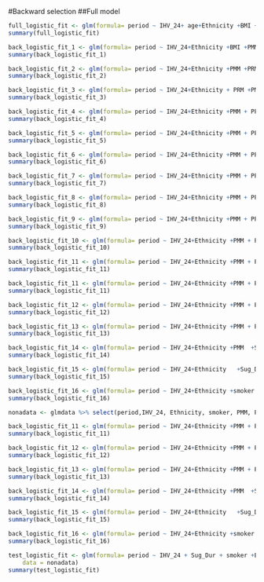 #Backward selection
##Full model
```r
full_logistic_fit <- glm(formula= period ~ IHV_24+ age+Ethnicity +BMI +PMM +PRM + PPV+ Reop+Urgent +Sug_Dur +Pri_MI +smoker+lung +RFD + PAD+ POBPT+ TBU+ XCT+ CPBT, family = binomial(link = "logit"), data = glmdata)
summary(full_logistic_fit)

```

```r
back_logistic_fit_1 <- glm(formula= period ~ IHV_24+Ethnicity +BMI +PMM +PRM + PPV+ Reop+Urgent +Sug_Dur +Pri_MI +smoker+lung +RFD + PAD+ POBPT+ TBU+ XCT+ CPBT, family = binomial(link = "logit"), data = glmdata)
summary(back_logistic_fit_1)
```

```r
back_logistic_fit_2 <- glm(formula= period ~ IHV_24+Ethnicity +PMM +PRM + PPV+ Reop+Urgent +Sug_Dur +Pri_MI +smoker+lung +RFD + PAD+ POBPT+ TBU+ XCT+ CPBT, family = binomial(link = "logit"), data = glmdata)
summary(back_logistic_fit_2)
```

```r
back_logistic_fit_3 <- glm(formula= period ~ IHV_24+Ethnicity + PRM +PMM + PPV+Urgent +Sug_Dur +Pri_MI +smoker+lung +RFD + PAD+ POBPT+ TBU+ XCT+ CPBT, family = binomial(link = "logit"), data = glmdata)
summary(back_logistic_fit_3)
```


```r
back_logistic_fit_4 <- glm(formula= period ~ IHV_24+Ethnicity +PMM + PPV+Urgent +Sug_Dur +Pri_MI +smoker+lung +RFD + PAD+ POBPT+ TBU+ XCT+ CPBT, family = binomial(link = "logit"), data = glmdata)
summary(back_logistic_fit_4)
```

```r
back_logistic_fit_5 <- glm(formula= period ~ IHV_24+Ethnicity +PMM + PPV +Urgent+Sug_Dur +Pri_MI +smoker+lung +RFD + PAD+ POBPT+ XCT+ CPBT, family = binomial(link = "logit"), data = glmdata)
summary(back_logistic_fit_5)
```


```r
back_logistic_fit_6 <- glm(formula= period ~ IHV_24+Ethnicity +PMM + PPV +Sug_Dur +Pri_MI +smoker+lung +RFD + PAD+ POBPT+ XCT+ CPBT, family = binomial(link = "logit"), data = glmdata)
summary(back_logistic_fit_6)
```
```r
back_logistic_fit_7 <- glm(formula= period ~ IHV_24+Ethnicity +PMM + PPV +Sug_Dur +Pri_MI  +smoker +RFD + PAD+ POBPT+ XCT+ CPBT, family = binomial(link = "logit"), data = glmdata)
summary(back_logistic_fit_7)
```
```r
back_logistic_fit_8 <- glm(formula= period ~ IHV_24+Ethnicity +PMM + PPV +Sug_Dur +Pri_MI +RFD  + PAD+ POBPT+ XCT+ CPBT, family = binomial(link = "logit"), data = glmdata)
summary(back_logistic_fit_8)
```
```r
back_logistic_fit_9 <- glm(formula= period ~ IHV_24+Ethnicity +PMM + PPV +Sug_Dur +Pri_MI +smoker  + PAD+ POBPT+ XCT+ CPBT, family = binomial(link = "logit"), data = glmdata)
summary(back_logistic_fit_9)
```
```r
back_logistic_fit_10 <- glm(formula= period ~ IHV_24+Ethnicity +PMM + PPV +Sug_Dur +Pri_MI +smoker  + PAD+ XCT+ CPBT, family = binomial(link = "logit"), data = glmdata)
summary(back_logistic_fit_10)
```
```r
back_logistic_fit_11 <- glm(formula= period ~ IHV_24+Ethnicity +PMM + PPV +Sug_Dur +Pri_MI +smoker + XCT+ CPBT, family = binomial(link = "logit"), data = glmdata)
summary(back_logistic_fit_11)
```



```r
back_logistic_fit_11 <- glm(formula= period ~ IHV_24+Ethnicity +PMM + PPV +Sug_Dur +smoker + XCT+ CPBT, family = binomial(link = "logit"), data = glmdata)
summary(back_logistic_fit_11)
```


```r
back_logistic_fit_12 <- glm(formula= period ~ IHV_24+Ethnicity +PMM + PPV +Sug_Dur +smoker + CPBT, family = binomial(link = "logit"), data = glmdata)
summary(back_logistic_fit_12)
```
```r
back_logistic_fit_13 <- glm(formula= period ~ IHV_24+Ethnicity +PMM + PPV +Sug_Dur +smoker + XCT, family = binomial(link = "logit"), data = glmdata)
summary(back_logistic_fit_13)
```
```r
back_logistic_fit_14 <- glm(formula= period ~ IHV_24+Ethnicity +PMM  +Sug_Dur +smoker +XCT , family = binomial(link = "logit"), data = glmdata)
summary(back_logistic_fit_14)
```
```r
back_logistic_fit_15 <- glm(formula= period ~ IHV_24+Ethnicity   +Sug_Dur +smoker + XCT, family = binomial(link = "logit"), data = glmdata)
summary(back_logistic_fit_15)
```

```r
back_logistic_fit_16 <- glm(formula= period ~ IHV_24+Ethnicity +smoker , family = binomial(link = "logit"), data = glmdata)
summary(back_logistic_fit_16)
```

```r
nonadata <- glmdata %>% select(period,IHV_24, Ethnicity, smoker, PMM, PPV, XCT, Sug_Dur, CPBT) %>% na.omit()
```


```r
back_logistic_fit_11 <- glm(formula= period ~ IHV_24+Ethnicity +PMM + PPV +Sug_Dur +smoker + XCT+ CPBT, family = binomial(link = "logit"), data = nonadata)
summary(back_logistic_fit_11)
```


```r
back_logistic_fit_12 <- glm(formula= period ~ IHV_24+Ethnicity +PMM + PPV +Sug_Dur +smoker + CPBT, family = binomial(link = "logit"), data = nonadata)
summary(back_logistic_fit_12)
```
```r
back_logistic_fit_13 <- glm(formula= period ~ IHV_24+Ethnicity +PMM + PPV +Sug_Dur +smoker + XCT, family = binomial(link = "logit"), data = nonadata)
summary(back_logistic_fit_13)
```
```r
back_logistic_fit_14 <- glm(formula= period ~ IHV_24+Ethnicity +PMM  +Sug_Dur +smoker +XCT , family = binomial(link = "logit"), data = nonadata)
summary(back_logistic_fit_14)
```
```r
back_logistic_fit_15 <- glm(formula= period ~ IHV_24+Ethnicity   +Sug_Dur +smoker + XCT, family = binomial(link = "logit"), data = nonadata)
summary(back_logistic_fit_15)
```

```r
back_logistic_fit_16 <- glm(formula= period ~ IHV_24+Ethnicity +smoker , family = binomial(link = "logit"), data = nonadata)
summary(back_logistic_fit_16)
```

```r
test_logistic_fit <- glm(formula= period ~ IHV_24 + Sug_Dur + smoker +Ethnicity +XCT + PMM , family = binomial(link = "logit"), 
    data = nonadata)
summary(test_logistic_fit)
```

